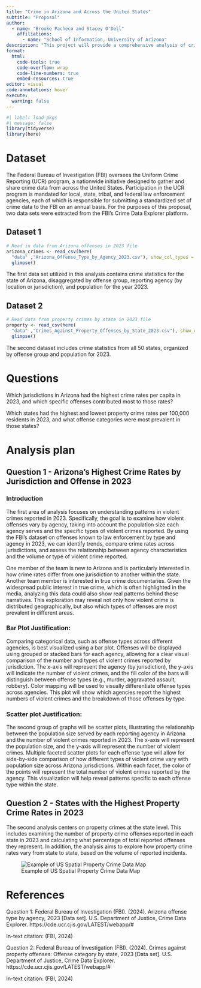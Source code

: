 ```yaml
---
title: "Crime in Arizona and Across the United States"
subtitle: "Proposal"
author: 
  - name: "Brooke Pacheco and Stacey O'Dell"
    affiliations:
      - name: "School of Information, University of Arizona"
description: "This project will provide a comprehensive analysis of crime data in Arizona and across the United States. We will expose patterns and trends by examining various offense categories, population data, and jurisdiction-level reporting. The analysis will include visualizations to show how crime rates vary within Arizona and among different states nationwide."
format:
  html:
    code-tools: true
    code-overflow: wrap
    code-line-numbers: true
    embed-resources: true
editor: visual
code-annotations: hover
execute:
  warning: false
---
```


```r
#| label: load-pkgs
#| message: false
library(tidyverse)
library(here)
```

# Dataset

The Federal Bureau of Investigation (FBI) oversees the Uniform Crime Reporting (UCR) program, a nationwide initiative designed to gather and share crime data from across the United States. Participation in the UCR program is mandated for local, state, tribal, and federal law enforcement agencies, each of which is responsible for submitting a standardized set of crime data to the FBI on an annual basis. For the purposes of this proposal, two data sets were extracted from the FBI’s Crime Data Explorer platform.

## Dataset 1

```r
# Read in data from Arizona offenses in 2023 file
arizona_crimes <- read_csv(here(
  "data" ,"Arizona_Offense_Type_by_Agency_2023.csv"), show_col_types = FALSE) |>
  glimpse()
```

The first data set utilized in this analysis contains crime statistics for the state of Arizona, disaggregated by offense group, reporting agency (by location or jurisdiction), and population for the year 2023.

## Dataset 2

```r
# Read data from property crimes by state in 2023 file
property <- read_csv(here(
  "data" ,"Crimes_Against_Property_Offenses_by_State_2023.csv"), show_col_types = FALSE) |>
  glimpse()
```

The second dataset includes crime statistics from all 50 states, organized by offense group and population for 2023.

# Questions

Which jurisdictions in Arizona had the highest crime rates per capita in 2023, and which specific offenses contributed most to those rates?

Which states had the highest and lowest property crime rates per 100,000 residents in 2023, and what offense categories were most prevalent in those states?

# Analysis plan

## Question 1 - Arizona's Highest Crime Rates by Jurisdiction and Offense in 2023

### Introduction

The first area of analysis focuses on understanding patterns in violent crimes reported in 2023. Specifically, the goal is to examine how violent offenses vary by agency, taking into account the population size each agency serves and the specific types of violent crimes reported. By using the FBI's dataset on offenses known to law enforcement by type and agency in 2023, we can identify trends, compare crime rates across jurisdictions, and assess the relationship between agency characteristics and the volume or type of violent crime reported.

One member of the team is new to Arizona and is particularly interested in how crime rates differ from one jurisdiction to another within the state. Another team member is interested in true crime documentaries. Given the widespread public interest in true crime, which is often highlighted in the media, analyzing this data could also show real patterns behind these narratives. This exploration may reveal not only how violent crime is distributed geographically, but also which types of offenses are most prevalent in different areas.

### Bar Plot Justification:

Comparing categorical data, such as offense types across different agencies, is best visualized using a bar plot. Offenses will be displayed using grouped or stacked bars for each agency, allowing for a clear visual comparison of the number and types of violent crimes reported by jurisdiction. The x-axis will represent the agency (by jurisdiction), the y-axis will indicate the number of violent crimes, and the fill color of the bars will distinguish between offense types (e.g., murder, aggravated assault, robbery). Color mapping will be used to visually differentiate offense types across agencies. This plot will show which agencies report the highest numbers of violent crimes and the breakdown of those offenses by type.

### Scatter plot Justification:

The second group of graphs will be scatter plots, illustrating the relationship between the population size served by each reporting agency in Arizona and the number of violent crimes reported in 2023. The x-axis will represent the population size, and the y-axis will represent the number of violent crimes. Multiple faceted scatter plots for each offense type will allow for side-by-side comparison of how different types of violent crime vary with population size across Arizona jurisdictions. Within each facet, the color of the points will represent the total number of violent crimes reported by the agency. This visualization will help reveal patterns specific to each offense type within the state.

## Question 2 - States with the Highest Property Crime Rates in 2023

The second analysis centers on property crimes at the state level. This includes examining the number of property crime offenses reported in each state in 2023 and calculating what percentage of total reported offenses they represent. In addition, the analysis aims to explore how property crime rates vary from state to state, based on the volume of reported incidents.

![Example of US Spatial Property Crime Data Map](images/united states question 2 visual example.jpg)

# References

Question 1: Federal Bureau of Investigation (FBI). (2024). Arizona offense type by agency, 2023 [Data set]. U.S. Department of Justice, Crime Data Explorer. https://cde.ucr.cjis.gov/LATEST/webapp/#

In-text citation: (FBI, 2024)

Question 2: Federal Bureau of Investigation (FBI). (2024). Crimes against property offenses: Offense category by state, 2023 [Data set]. U.S. Department of Justice, Crime Data Explorer. https://cde.ucr.cjis.gov/LATEST/webapp/#

In-text citation: (FBI, 2024)
